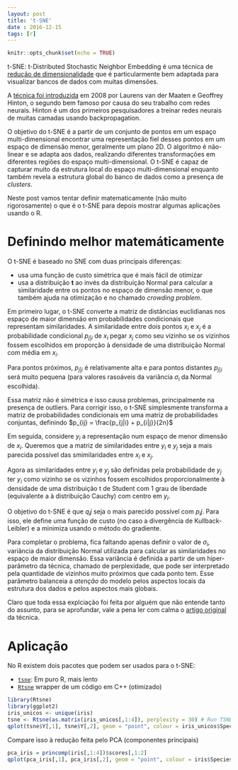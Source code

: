 ```yaml
---
layout: post
title: 't-SNE'
date : 2016-12-15
tags: [r]
--- 
```


```r
knitr::opts_chunk$set(echo = TRUE)
```

t-SNE: t-Distributed Stochastic Neighbor Embedding é uma técnica de [redução de dimensionalidade](https://en.wikipedia.org/wiki/Dimensionality_reduction) que é 
particularmente bem adaptada para visualizar bancos de dados com muitas dimensões.

A [técnica foi introduzida](https://lvdmaaten.github.io/publications/papers/JMLR_2008.pdf) em 2008 por Laurens van der Maaten e Geoffrey Hinton,
o segundo bem famoso por causa do seu trabalho com redes neurais. Hinton é um dos 
primeiros pesquisadores a treinar redes neurais de muitas camadas usando backpropagation. 

O objetivo do t-SNE é a partir de um conjunto de pontos em um espaço multi-dimensional
encontrar uma representação fiel desses pontos em um espaço de dimensão menor, 
geralmente um plano 2D. O algoritmo é não-linear e se adapta aos dados, realizando 
diferentes transformações em diferentes regiões do espaço multi-dimensional. O 
t-SNE é capaz de capturar muito da estrutura local do espaço multi-dimensional enquanto 
também revela a estrutura global do banco de dados como a presença de *clusters*.

Neste post vamos tentar definir matematicamente (não muito rigorosamente) o que é
o t-SNE para depois mostrar algumas aplicações usando o R.

# Definindo melhor matemáticamente

O t-SNE é baseado no SNE com duas principais diferenças:

- usa uma função de custo simétrica que é mais fácil de otimizar
- usa a distribuição **t** ao invés da distribuição Normal para calcular a similaridade entre os pontos no espaço de dimensão menor, o que também ajuda na otimização e no chamado *crowding problem*.

Em primeiro lugar, o t-SNE converte a matriz de distâncias euclidianas nos espaço de 
maior dimensão em probabilidades
condicionais que representam similaridades. A similaridade entre dois pontos $x_i$ e 
$x_j$ é a probabilidade condicional $p_{j|i}$ de $x_i$ pegar $x_j$ como seu vizinho
se os vizinhos fossem escolhidos em proporção à densidade de uma distribuição Normal 
com média em $x_i$.

Para pontos próximos, $p_{j|i}$ é relativamente alta e para pontos distantes $p_{j|i}$
será muito pequena (para valores rasoáveis da variância $\sigma_i$ da Normal escolhida).

Essa matriz não é simétrica e isso causa problemas, principalmente na presença de 
outliers. Para corrigir isso, o t-SNE simplesmente transforma a matriz de probabilidades
condicionais em uma matriz de probabilidades conjuntas, definindo $p_{ij} = \frac{p_{j|i} + p_{i|j}}{2n}$

Em seguida, considere $y_i$ a representação num espaço de menor dimensão de $x_i$.
Queremos que a matriz de similaridades entre $y_i$ e $y_j$ seja a mais parecida possível
das smimilaridades entre $x_i$ e $x_j$.

Agora as similaridades entre $y_i$ e $y_j$ são definidas pela probabilidade de $y_j$ ter $y_i$
como vizinho se os vizinhos fossem escolhidos proporcionalmente à densidade de uma distribuição
t de Student com 1 grau de liberdade (equivalente a à distribuição Cauchy) com centro em $y_i$.

O objetivo do t-SNE é que $q_ij$ seja o mais parecido possível com $p_ij$. Para 
isso, ele define uma função de custo (no caso a divergência de Kullback-Leibler)
e a minimiza usando o método do gradiente.

Para completar o problema, fica faltando apenas definir o valor de $\sigma_i$, variância
da distribuição Normal utilizada para calcular as similaridades no espaço de maior
dimensão. Essa variância é definida a partir de um hiper-parâmetro da técnica, chamado de 
perplexidade, que pode ser interpretado pela quantidade de vizinhos muito próximos que 
cada ponto tem. Esse parâmetro balanceia a *atenção* do modelo pelos aspectos locais da
estrutura dos dados e pelos aspectos mais globais.

Claro que toda essa explciação foi feita por alguém que não entende tanto do assunto, para se
aprofundar, vale a pena ler com calma o [artigo original](https://lvdmaaten.github.io/publications/papers/JMLR_2008.pdf) da técnica.

# Aplicação

No R existem dois pacotes que podem ser usados para o t-SNE:

- [`tsne`](https://cran.r-project.org/web/packages/tsne/): Em puro R, mais lento
- [`Rtsne`](https://github.com/jkrijthe/Rtsne) wrapper de um código em C++ (otimizado)

```r
library(Rtsne)
library(ggplot2) 
iris_unicos <- unique(iris)
tsne <- Rtsne(as.matrix(iris_unicos[,1:4]), perplexity = 30) # Run TSNE
qplot(tsne$Y[,1], tsne$Y[,2], geom = "point", colour = iris_unicos$Species) # Plot the result
```

Compare isso à redução feita pelo PCA (componentes principais)

```r
pca_iris = princomp(iris[,1:4])$scores[,1:2]
qplot(pca_iris[,1], pca_iris[,2], geom = "point", colour = iris$Species)
```












